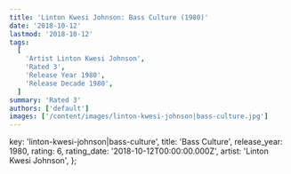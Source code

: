 ```yaml
---
title: 'Linton Kwesi Johnson: Bass Culture (1980)'
date: '2018-10-12'
lastmod: '2018-10-12'
tags:
  [
    'Artist Linton Kwesi Johnson',
    'Rated 3',
    'Release Year 1980',
    'Release Decade 1980',
  ]
summary: 'Rated 3'
authors: ['default']
images: ['/content/images/linton-kwesi-johnson|bass-culture.jpg']
---
```


  key: 'linton-kwesi-johnson|bass-culture',
  title: 'Bass Culture',
  release_year: 1980,
  rating: 6,
  rating_date: '2018-10-12T00:00:00.000Z',
  artist: 'Linton Kwesi Johnson',
};

<MusicRating data={data} />

